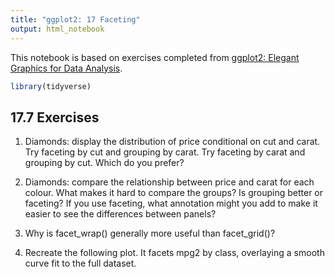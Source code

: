 ```yaml
---
title: "ggplot2: 17 Faceting"
output: html_notebook
---
```


This notebook is based on exercises completed from [ggplot2: Elegant Graphics for Data Analysis](https://ggplot2-book.org/index.html). 

```r
library(tidyverse)

```

## 17.7 Exercises

1. Diamonds: display the distribution of price conditional on cut and carat. Try faceting by cut and grouping by carat. Try faceting by carat and grouping by cut. Which do you prefer?

2. Diamonds: compare the relationship between price and carat for each colour. What makes it hard to compare the groups? Is grouping better or faceting? If you use faceting, what annotation might you add to make it easier to see the differences between panels?

3. Why is facet_wrap() generally more useful than facet_grid()?

4. Recreate the following plot. It facets mpg2 by class, overlaying a smooth curve fit to the full dataset.